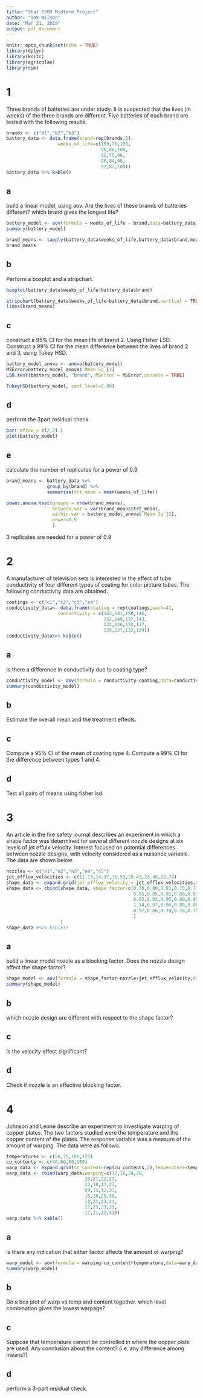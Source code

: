 ```yaml
---
title: "Stat 5309 Midterm Project"
author: "Tom Wilson"
date: "Mar 21, 2019"
output: pdf_document
---
```


```r
knitr::opts_chunk$set(echo = TRUE)
library(dplyr)
library(knitr)
library(agricolae)
library(rsm)
```


# 1
Three brands of batteries are under study. It is suspected that the lives (in weeks) of the three brands are different. Five batteries of each brand are tested with the following results.

```r
brands <- c("b1","b2","b3")
battery_data <- data.frame(brand=rep(brands,5),
                   weeks_of_life=c(100,76,108,
                                   96,80,100,
                                   92,75,96,
                                   96,84,98,
                                   92,82,100))
battery_data %>% kable()
```

## a
build a linear model, using aov. Are the lives of these brands of batteries different?
which brand gives the longest life?

```r
battery_model <- aov(formula = weeks_of_life ~ brand,data=battery_data)
summary(battery_model)
```

```r
brand_means <- tapply(battery_data$weeks_of_life,battery_data$brand,mean)
brand_means
```

## b
Perform a boxplot and a stripchart.
```r
boxplot(battery_data$weeks_of_life~battery_data$brand)
```

```r
stripchart(battery_data$weeks_of_life~battery_data$brand,vertical = TRUE)
lines(brand_means)
```

## c
construct a 95% CI for the mean life of brand 2. Using Fisher LSD.
Construct a 99% CI for the mean difference between the lives of brand 2 and 3, using Tukey HSD.

```r
battery_model_anova <- anova(battery_model)
MSError=battery_model_anova$`Mean Sq`[2]
LSD.test(battery_model, "brand", MSerror = MSError,console = TRUE)
```

```r
TukeyHSD(battery_model, conf.level=0.99)
```

## d
perform the 3part residual check.

```r
par( mfrow = c(2,2) )
plot(battery_model)
```

## e
calculate the number of replicates for a power of 0.9

```r
brand_means <- battery_data %>% 
               group_by(brand) %>% 
               summarise(trt_mean = mean(weeks_of_life))

power.anova.test(groups = nrow(brand_means), 
                 between.var = var(brand_means$trt_mean),
                 within.var = battery_model_anova$`Mean Sq`[2],
                 power=0.9
                 )
```
3 replicates are needed for a power of 0.9

# 2
A manufacturer of television sets is interested in the effect of tube conductivity of four different types of coating for color picture tubes. The following conductivity data are obtained.

```r
coatings <- c("c1","c2","c3","c4")
conductivity_data<- data.frame(coating = rep(coatings,each=4),
                   conductivity = c(143,141,150,146,
                                    152,149,137,143,
                                    134,136,132,127,
                                    129,127,132,129))
conductivity_data%>% kable()
```

## a
Is there a difference in conductivity due to coating type?

```r
conductivity_model <- aov(formula = conductivity~coating,data=conductivity_data)
summary(conductivity_model)
```

## b
Estimate the overall mean and the treatment effects.

## c
Compute a 95% CI of the mean of coating type 4.
Compute a 99% CI for the difference between types 1 and 4.

## d
Test all pairs of means using fisher lsd.

# 3
An article in the fire safety journal describes an experiment in which a shape factor was determined for several different nozzle designs at six levels of jet effulx velocity. Interest focused on potential differences between nozzle designs, with velocity considered as a nuisance variable. The data are shown below.

```r
nozzles <- c("n1","n2","n3","n4","n5")
jet_efflux_velocities <- c(11.73,14.37,16.59,20.43,23.46,28.74)
shape_data <- expand.grid(jet_efflux_velocity = jet_efflux_velocities,nozzle=nozzles)
shape_data <- cbind(shape_data, shape_factor=c(0.78,0.80,0.81,0.75,0.77,0.78,
                                               0.85,0.85,0.92,0.86,0.81,0.83,
                                               0.93,0.92,0.95,0.89,0.89,0.83,
                                               1.14,0.97,0.98,0.88,0.86,0.83,
                                               0.97,0.86,0.78,0.76,0.76,0.75
                                               )
                    )
shape_data #%>% kable()
```

## a
build a linear model nozzle as a blocking factor. Does the nozzle design affect the shape factor?

```r
shape_model <- aov(formula = shape_factor~nozzle+jet_efflux_velocity,data=shape_data)
summary(shape_model)
```

## b
which nozzle design are different with respect to the shape factor?

## c
Is the velocity effect significant?

## d
Check if nozzle is an effective blocking factor.

# 4
Johnson and Leone describe an experiment to investigate warping of copper plates. The two factors studied were the temperature and the copper content of the plates. The response variable was a measure of the amount of warping. The data were as follows.

```r
temperatures <- c(50,75,100,125)
cu_contents <- c(40,60,80,100)
warp_data <- expand.grid(cu_content=rep(cu_contents,2),temperature=temperatures)
warp_data <- cbind(warp_data,warping=c(17,16,24,28,
                             20,21,22,27,
                             12,18,17,27,
                             09,13,12,31,
                             16,18,25,30,
                             12,21,23,23,
                             21,23,23,29,
                             17,21,22,31))
warp_data %>% kable()
```
## a
is there any indication that either factor affects the amount of warping?

```r
warp_model <- aov(formula = warping~cu_content+temperature,data=warp_data)
summary(warp_model)
```

## b
Do a box plot of warp vs temp and content together.
which level combination gives the lowest warpage?


## c
Suppose that temperature cannot be controlled in where the ocpper plate are used. Any conclusion about the content? (i.e. any difference among means?)

## d
perform a 3-part residual check.
